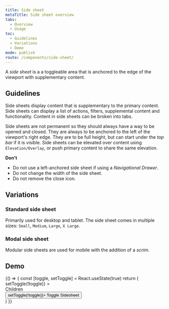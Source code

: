```yaml
---
title: Side sheet
metaTitle: Side sheet overview
tabs:
  - Overview
  - Usage
toc:
  - Guidelines
  - Variations
  - Demo
mode: publish
route: /components/side-sheet/
---
```



A _side sheet_ is a a toggleable area that is anchored to the edge of the viewport with supplementary content.

<!--One to two sentences as an introduction to the component-->

## Guidelines

<!--List how to use it, sizes, widths, grid interactions, color allowances -->

Side sheets display content that is supplementary to the primary content. Side sheets can display a list of actions, filters, supplemental content and functionality. Content in side sheets can be broken into tabs.

Side sheets are not permanent so they should always have a way to be opened and closed. They are always to be anchored to the left of the viewport's right edge. They are to be full height, but can start under the _top bar_ if it is visible. Side sheets can be elevated over content using `Elevation/Overlay`, or push primary content to share the same elevation.

**Don't**

<!--Bullet point list if needed -->

- Do not use a left-anchored side sheet if using a _Navigational Drawer_.
- Do not change the width of the side sheet.
- Do not remove the close icon.

## Variations

<!--One ### heading per frame in Figma, explaining each component in that frame. One 'content' section per variation if needed -->

<FigmaImage
  url="https://www.figma.com/file/0bGXR2sCwMVSDNyyzu5BXrO5/UI%E2%80%94User-Interface?node-id=2822%3A169"
  alt="Figma design for side sheet"
/>

### Standard side sheet

Primarily used for desktop and tablet. The side sheet comes in multiple sizes: `Small`, `Medium`, `Large`, `X Large`.

### Modal side sheet

Modular side sheets are used for mobile with the addition of a _scrim_.

## Demo

<Playground>
  {() => {
    const [toggle, setToggle] = React.useState(true)
    return (
      <div
        style={{
          position: 'relative',
          background: '#ebebeb',
          display: 'flex',
          padding: '1rem',
          height: '200px',
          flexDirection: 'column',
          alignItems: 'start',
          justifyContent: 'center',
        }}
      >
        <SideSheet
          variant="small"
          title="Small"
          open={toggle}
          onClose={() => setToggle(!toggle)}
        >
          <div
            style={{
              padding: '6px',
              backgroundColor: 'rgba(255, 146, 0, 0.15)',
              boxSizing: 'border-box',
              border: '1px dashed #ff9200',
              borderRadius: '4px',
            }}
          >
            Children
          </div>
        </SideSheet>
        <div>
          <Button variant="outlined" onClick={() => setToggle(!toggle)}>
            Toggle Sidesheet
          </Button>
        </div>
      </div>
    )
  }}
</Playground>
